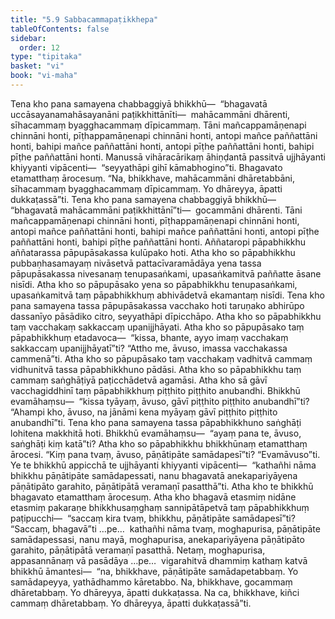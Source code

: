 ```yaml
---
title: "5.9 Sabbacammapaṭikkhepa"
tableOfContents: false
sidebar:
  order: 12
type: "tipitaka"
basket: "vi"
book: "vi-maha"
---
```



<DynamicBreadcrumb />

<Division number="255" book="vi-maha">

<Paragraph number="1169" book="vi-maha">
Tena kho pana samayena chabbaggiyā bhikkhū—  “bhagavatā uccāsayanamahāsayanāni paṭikkhittānīti—  mahācammāni dhārenti, sīhacammaṃ byagghacammaṃ dīpicammaṃ. Tāni mañcappamāṇenapi chinnāni honti, pīṭhappamāṇenapi chinnāni honti, antopi mañce paññattāni honti, bahipi mañce paññattāni honti, antopi pīṭhe paññattāni honti, bahipi pīṭhe paññattāni honti. Manussā vihāracārikaṃ āhiṇḍantā passitvā ujjhāyanti khiyyanti vipācenti—  “seyyathāpi gihī kāmabhogino”ti. Bhagavato etamatthaṃ ārocesuṃ. “Na, bhikkhave, mahācammāni dhāretabbāni, sīhacammaṃ byagghacammaṃ dīpicammaṃ. Yo dhāreyya, āpatti dukkaṭassā”ti.
</Paragraph>

<Paragraph number="1170" book="vi-maha">
Tena kho pana samayena chabbaggiyā bhikkhū—  “bhagavatā mahācammāni paṭikkhittānī”ti—  gocammāni dhārenti. Tāni mañcappamāṇenapi chinnāni honti, pīṭhappamāṇenapi chinnāni honti, antopi mañce paññattāni honti, bahipi mañce paññattāni honti, antopi pīṭhe paññattāni honti, bahipi pīṭhe paññattāni honti. Aññataropi pāpabhikkhu aññatarassa pāpupāsakassa kulūpako hoti. Atha kho so pāpabhikkhu pubbaṇhasamayaṃ nivāsetvā pattacīvaramādāya yena tassa pāpupāsakassa nivesanaṃ tenupasaṅkami, upasaṅkamitvā paññatte āsane nisīdi. Atha kho so pāpupāsako yena so pāpabhikkhu tenupasaṅkami, upasaṅkamitvā taṃ pāpabhikkhuṃ abhivādetvā ekamantaṃ nisīdi. Tena kho pana samayena tassa pāpupāsakassa vacchako hoti taruṇako abhirūpo dassanīyo pāsādiko citro, seyyathāpi dīpicchāpo. Atha kho so pāpabhikkhu taṃ vacchakaṃ sakkaccaṃ upanijjhāyati. Atha kho so pāpupāsako taṃ pāpabhikkhuṃ etadavoca—  “kissa, bhante, ayyo imaṃ vacchakaṃ sakkaccaṃ upanijjhāyatī”ti? “Attho me, āvuso, imassa vacchakassa cammenā”ti. Atha kho so pāpupāsako taṃ vacchakaṃ vadhitvā cammaṃ vidhunitvā tassa pāpabhikkhuno pādāsi. Atha kho so pāpabhikkhu taṃ cammaṃ saṅghāṭiyā paṭicchādetvā agamāsi. Atha kho sā gāvī vacchagiddhinī taṃ pāpabhikkhuṃ piṭṭhito piṭṭhito anubandhi. Bhikkhū evamāhaṃsu—  “kissa tyāyaṃ, āvuso, gāvī piṭṭhito piṭṭhito anubandhī”ti? “Ahampi kho, āvuso, na jānāmi kena myāyaṃ gāvī piṭṭhito piṭṭhito anubandhī”ti. Tena kho pana samayena tassa pāpabhikkhuno saṅghāṭi lohitena makkhitā hoti. Bhikkhū evamāhaṃsu—  “ayaṃ pana te, āvuso, saṅghāṭi kiṃ katā”ti? Atha kho so pāpabhikkhu bhikkhūnaṃ etamatthaṃ ārocesi. “Kiṃ pana tvaṃ, āvuso, pāṇātipāte samādapesī”ti? “Evamāvuso”ti. Ye te bhikkhū appicchā te ujjhāyanti khiyyanti vipācenti—  “kathañhi nāma bhikkhu pāṇātipāte samādapessati, nanu bhagavatā anekapariyāyena pāṇātipāto garahito, pāṇātipātā veramaṇī pasatthā”ti. Atha kho te bhikkhū bhagavato etamatthaṃ ārocesuṃ.
</Paragraph>

<Paragraph number="1171" book="vi-maha">
Atha kho bhagavā etasmiṃ nidāne etasmiṃ pakaraṇe bhikkhusaṃghaṃ sannipātāpetvā taṃ pāpabhikkhuṃ paṭipucchi—  “saccaṃ kira tvaṃ, bhikkhu, pāṇātipāte samādapesī”ti? “Saccaṃ, bhagavā”ti …pe…  kathañhi nāma tvaṃ, moghapurisa, pāṇātipāte samādapessasi, nanu mayā, moghapurisa, anekapariyāyena pāṇātipāto garahito, pāṇātipātā veramaṇī pasatthā. Netaṃ, moghapurisa, appasannānaṃ vā pasādāya …pe…  vigarahitvā dhammiṃ kathaṃ katvā bhikkhū āmantesi—  “na, bhikkhave, pāṇātipāte samādapetabbaṃ. Yo samādapeyya, yathādhammo kāretabbo. Na, bhikkhave, gocammaṃ dhāretabbaṃ. Yo dhāreyya, āpatti dukkaṭassa. Na ca, bhikkhave, kiñci cammaṃ dhāretabbaṃ. Yo dhāreyya, āpatti dukkaṭassā”ti.
</Paragraph>
</Division>
